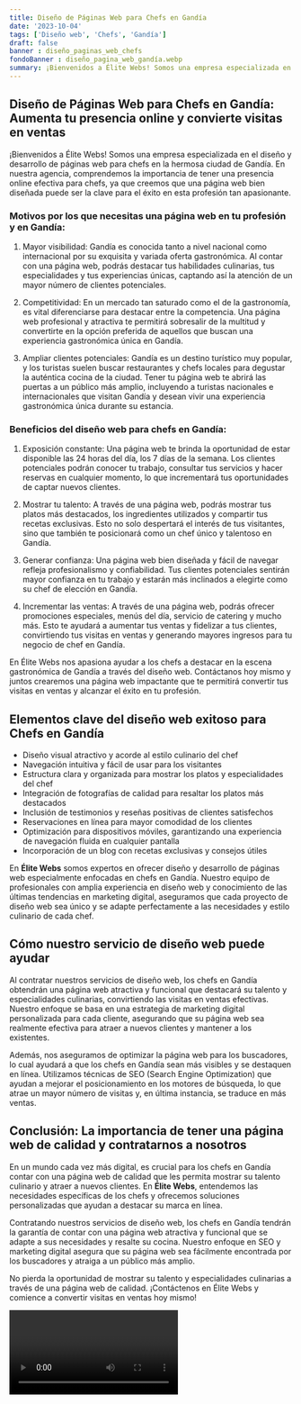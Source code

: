 ```yaml
---
title: Diseño de Páginas Web para Chefs en Gandía
date: '2023-10-04'
tags: ['Diseño web', 'Chefs', 'Gandía']
draft: false
banner : diseño_paginas_web_chefs
fondoBanner : diseño_pagina_web_gandía.webp
summary: ¡Bienvenidos a Élite Webs! Somos una empresa especializada en el diseño y desarrollo de páginas web para chefs en la hermosa ciudad de Gandía. En nuestra agencia, comprendemos la importancia de tener una presencia online efectiva para chefs, ya que creemos que una página web bien diseñada puede ser la clave para el éxito en esta profesión tan apasionante.
---
```


## Diseño de Páginas Web para Chefs en Gandía: Aumenta tu presencia online y convierte visitas en ventas

¡Bienvenidos a Élite Webs! Somos una empresa especializada en el diseño y desarrollo de páginas web para chefs en la hermosa ciudad de Gandía. En nuestra agencia, comprendemos la importancia de tener una presencia online efectiva para chefs, ya que creemos que una página web bien diseñada puede ser la clave para el éxito en esta profesión tan apasionante.

### Motivos por los que necesitas una página web en tu profesión y en Gandía:

1. Mayor visibilidad: Gandía es conocida tanto a nivel nacional como internacional por su exquisita y variada oferta gastronómica. Al contar con una página web, podrás destacar tus habilidades culinarias, tus especialidades y tus experiencias únicas, captando así la atención de un mayor número de clientes potenciales.

2. Competitividad: En un mercado tan saturado como el de la gastronomía, es vital diferenciarse para destacar entre la competencia. Una página web profesional y atractiva te permitirá sobresalir de la multitud y convertirte en la opción preferida de aquellos que buscan una experiencia gastronómica única en Gandía.

3. Ampliar clientes potenciales: Gandía es un destino turístico muy popular, y los turistas suelen buscar restaurantes y chefs locales para degustar la auténtica cocina de la ciudad. Tener tu página web te abrirá las puertas a un público más amplio, incluyendo a turistas nacionales e internacionales que visitan Gandía y desean vivir una experiencia gastronómica única durante su estancia.

### Beneficios del diseño web para chefs en Gandía:

1. Exposición constante: Una página web te brinda la oportunidad de estar disponible las 24 horas del día, los 7 días de la semana. Los clientes potenciales podrán conocer tu trabajo, consultar tus servicios y hacer reservas en cualquier momento, lo que incrementará tus oportunidades de captar nuevos clientes.

2. Mostrar tu talento: A través de una página web, podrás mostrar tus platos más destacados, los ingredientes utilizados y compartir tus recetas exclusivas. Esto no solo despertará el interés de tus visitantes, sino que también te posicionará como un chef único y talentoso en Gandía.

3. Generar confianza: Una página web bien diseñada y fácil de navegar refleja profesionalismo y confiabilidad. Tus clientes potenciales sentirán mayor confianza en tu trabajo y estarán más inclinados a elegirte como su chef de elección en Gandía.

4. Incrementar las ventas: A través de una página web, podrás ofrecer promociones especiales, menús del día, servicio de catering y mucho más. Esto te ayudará a aumentar tus ventas y fidelizar a tus clientes, convirtiendo tus visitas en ventas y generando mayores ingresos para tu negocio de chef en Gandía.

En Élite Webs nos apasiona ayudar a los chefs a destacar en la escena gastronómica de Gandía a través del diseño web. Contáctanos hoy mismo y juntos crearemos una página web impactante que te permitirá convertir tus visitas en ventas y alcanzar el éxito en tu profesión.

<GifSeo />

<Cta />

## Elementos clave del diseño web exitoso para Chefs en Gandía

- Diseño visual atractivo y acorde al estilo culinario del chef
- Navegación intuitiva y fácil de usar para los visitantes
- Estructura clara y organizada para mostrar los platos y especialidades del chef
- Integración de fotografías de calidad para resaltar los platos más destacados
- Inclusión de testimonios y reseñas positivas de clientes satisfechos
- Reservaciones en línea para mayor comodidad de los clientes
- Optimización para dispositivos móviles, garantizando una experiencia de navegación fluida en cualquier pantalla
- Incorporación de un blog con recetas exclusivas y consejos útiles

En **Élite Webs** somos expertos en ofrecer diseño y desarrollo de páginas web especialmente enfocadas en chefs en Gandía. Nuestro equipo de profesionales con amplia experiencia en diseño web y conocimiento de las últimas tendencias en marketing digital, aseguramos que cada proyecto de diseño web sea único y se adapte perfectamente a las necesidades y estilo culinario de cada chef.

## Cómo nuestro servicio de diseño web puede ayudar

Al contratar nuestros servicios de diseño web, los chefs en Gandía obtendrán una página web atractiva y funcional que destacará su talento y especialidades culinarias, convirtiendo las visitas en ventas efectivas. Nuestro enfoque se basa en una estrategia de marketing digital personalizada para cada cliente, asegurando que su página web sea realmente efectiva para atraer a nuevos clientes y mantener a los existentes.

Además, nos aseguramos de optimizar la página web para los buscadores, lo cual ayudará a que los chefs en Gandía sean más visibles y se destaquen en línea. Utilizamos técnicas de SEO (Search Engine Optimization) que ayudan a mejorar el posicionamiento en los motores de búsqueda, lo que atrae un mayor número de visitas y, en última instancia, se traduce en más ventas.

## Conclusión: La importancia de tener una página web de calidad y contratarnos a nosotros

En un mundo cada vez más digital, es crucial para los chefs en Gandía contar con una página web de calidad que les permita mostrar su talento culinario y atraer a nuevos clientes. En **Élite Webs**, entendemos las necesidades específicas de los chefs y ofrecemos soluciones personalizadas que ayudan a destacar su marca en línea.

Contratando nuestros servicios de diseño web, los chefs en Gandía tendrán la garantía de contar con una página web atractiva y funcional que se adapte a sus necesidades y resalte su cocina. Nuestro enfoque en SEO y marketing digital asegura que su página web sea fácilmente encontrada por los buscadores y atraiga a un público más amplio.

No pierda la oportunidad de mostrar su talento y especialidades culinarias a través de una página web de calidad. ¡Contáctenos en Élite Webs y comience a convertir visitas en ventas hoy mismo!

<Video />

<CtaBot job='Chefs' city='Gandía'/>

<Gmaps query='Gandía+españa+maps' />
